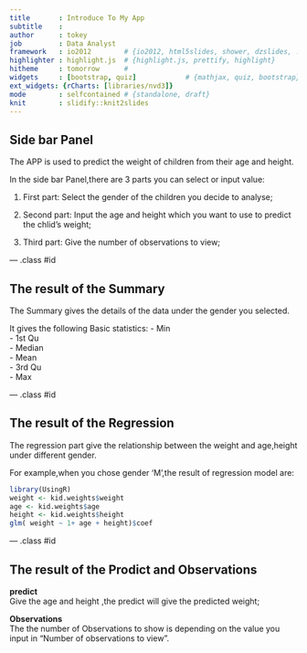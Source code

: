 ```yaml
---
title       : Introduce To My App
subtitle    :  
author      : tokey
job         : Data Analyst
framework   : io2012        # {io2012, html5slides, shower, dzslides, ...}
highlighter : highlight.js  # {highlight.js, prettify, highlight}
hitheme     : tomorrow      #
widgets     : [bootstrap, quiz]            # {mathjax, quiz, bootstrap}
ext_widgets: {rCharts: [libraries/nvd3]}
mode        : selfcontained # {standalone, draft}
knit        : slidify::knit2slides
---
```


## Side bar Panel

The APP is used to predict the weight of children from their age and height. 

In the side bar Panel,there are 3 parts you can select or input value:  

1. First part: Select the gender of the children you decide to analyse;  

2. Second part:  Input the age and height which you want to use to predict the chlid's weight;  

3. Third part:   Give the number of observations to view;

--- .class #id

## The result of the Summary

The Summary gives the details of the data under the gender you selected.  

It gives the following Basic statistics:
- Min  
- 1st Qu  
- Median  
- Mean  
- 3rd Qu  
- Max  

--- .class #id 

## The result of the Regression

The regression part give the relationship between the weight and age,height under different gender.  

For example,when you chose gender 'M',the result of regression model are:
``` r
library(UsingR)
weight <- kid.weights$weight
age <- kid.weights$age
height <- kid.weights$height
glm( weight ~ 1+ age + height)$coef
```

--- .class #id 


## The result of the Prodict and Observations

__predict__  
    Give the age and height ,the predict will give the predicted weight;

__Observations__    
  The the number of Observations to show is depending on the value you input in "Number of observations to view".

